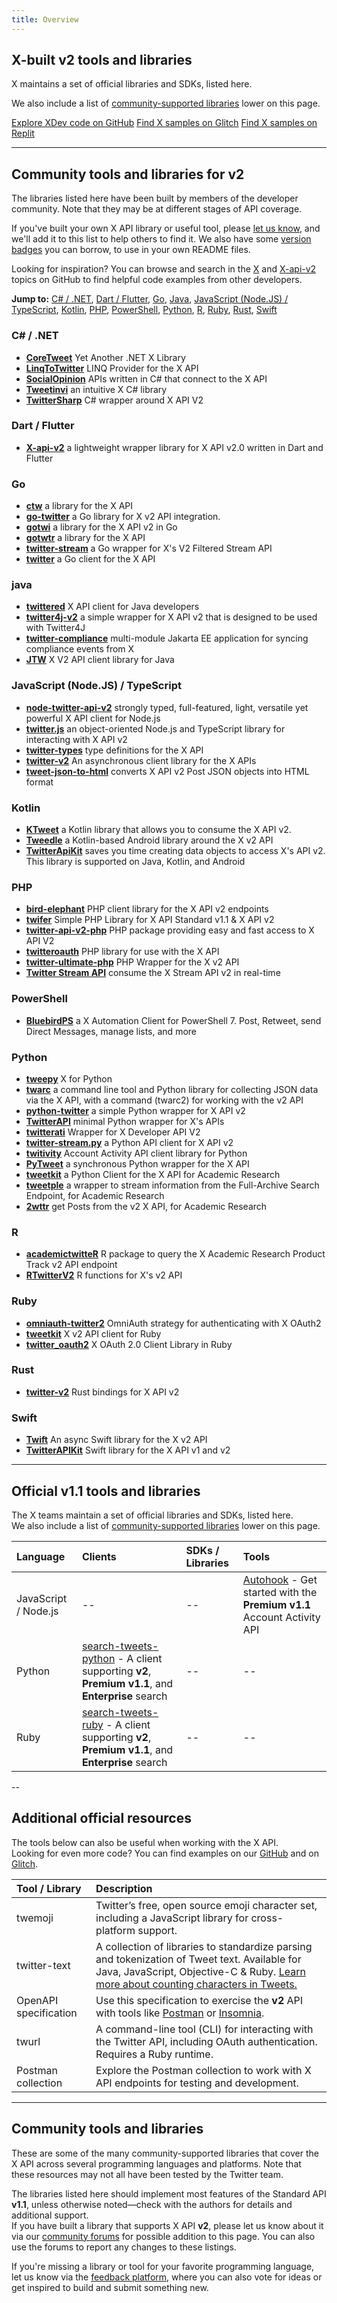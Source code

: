 ```yaml
---
title: Overview
---
```


## X-built v2 tools and libraries

X maintains a set of official libraries and SDKs, listed here.

We also include a list of [community-supported libraries](#community-libraries) lower on this page.

[Explore XDev code on GitHub](https://github.com/xdevplatform)
[Find X samples on Glitch](https://glitch.com/@twitter)
[Find X samples on Replit](https://replit.com/@twitter)

---

## Community tools and libraries for v2

The libraries listed here have been built by members of the developer community. Note that they may be at different stages of API coverage.

If you've built your own X API library or useful tool, please [let us know](https://twittercommunity.com/c/libraries-and-sdks/63), and we'll add it to this list to help others to find it. We also have some [version badges](https://twbadges.glitch.me/) you can borrow, to use in your own README files.

Looking for inspiration? You can browse and search in the [X](https://github.com/topics/twitter?o=desc&s=updated) and [X-api-v2](https://github.com/topics/twitter-api-v2?o=desc&s=updated) topics on GitHub to find helpful code examples from other developers.

**Jump to:** [C# / .NET](#csharp), [Dart / Flutter](#dart), [Go](#go), [Java](#java), [JavaScript (Node.JS) / TypeScript](#nodejs), [Kotlin](#kotlin), [PHP](#php), [PowerShell](#powershell), [Python](#python), [R](#r), [Ruby](#ruby), [Rust](#rust), [Swift](#swift)

### C# / .NET

- [**CoreTweet**](https://github.com/CoreTweet/CoreTweet) Yet Another .NET X Library
- [**LinqToTwitter**](https://github.com/JoeMayo/LinqToTwitter) LINQ Provider for the X API
- [**SocialOpinion**](https://github.com/jamiemaguiredotnet/SocialOpinion-Public) APIs written in C# that connect to the X API
- [**Tweetinvi**](https://github.com/linvi/tweetinvi) an intuitive X C# library
- [**TwitterSharp**](https://github.com/Xwilarg/TwitterSharp) C# wrapper around X API V2

### Dart / Flutter

- [**X-api-v2**](https://github.com/twitter-dart/twitter-api-v2) a lightweight wrapper library for X API v2.0 written in Dart and Flutter

### Go

- [**ctw**](https://github.com/0dayfall/ctw) a library for the X API
- [**go-twitter**](https://github.com/g8rswimmer/go-twitter) a Go library for X v2 API integration.
- [**gotwi**](https://github.com/michimani/gotwi) a library for the X API v2 in Go
- [**gotwtr**](https://github.com/sivchari/gotwtr) a library for the X API
- [**twitter-stream**](https://github.com/Fallenstedt/twitter-stream) a Go wrapper for X's V2 Filtered Stream API
- [**twitter**](https://github.com/creachadair/twitter) a Go client for the X API

### java

- [**twittered**](https://github.com/redouane59/twittered) X API client for Java developers
- [**twitter4j-v2**](https://github.com/takke/twitter4j-v2) a simple wrapper for X API v2 that is designed to be used with Twitter4J
- [**twitter-compliance**](https://github.com/UCL/twitter-compliance) multi-module Jakarta EE application for syncing compliance events from X
- [**JTW**](https://github.com/uakihir0/jtw) X V2 API client library for Java

### JavaScript (Node.JS) / TypeScript

- [**node-twitter-api-v2**](https://github.com/PLhery/node-twitter-api-v2) strongly typed, full-featured, light, versatile yet powerful X API client for Node.js
- [**twitter.js**](https://github.com/twitterjs/twitter.js) an object-oriented Node.js and TypeScript library for interacting with X API v2
- [**twitter-types**](https://github.com/twitterjs/twitter-types) type definitions for the X API
- [**twitter-v2**](https://github.com/HunterLarco/twitter-v2) An asynchronous client library for the X APIs
- [**tweet-json-to-html**](https://github.com/wdl/tweet-json-to-html) converts X API v2 Post JSON objects into HTML format

### Kotlin

- [**KTweet**](https://github.com/ChromasIV/KTweet) a Kotlin library that allows you to consume the X API v2.
- [**Tweedle**](https://github.com/tyczj/Tweedle) a Kotlin-based Android library around the X v2 API
- [**TwitterApiKit**](https://github.com/kojofosu/TwitterApiKit) saves you time creating data objects to access X's API v2. This library is supported on Java, Kotlin, and Android

### PHP

- [**bird-elephant**](https://github.com/danieldevine/bird-elephant) PHP client library for the X API v2 endpoints
- [**twifer**](https://github.com/ferrysyahrinal/twifer) Simple PHP Library for X API Standard v1.1 & X API v2
- [**twitter-api-v2-php**](https://github.com/noweh/twitter-api-v2-php) PHP package providing easy and fast access to X API V2
- [**twitteroauth**](https://github.com/abraham/twitteroauth) PHP library for use with the X API
- [**twitter-ultimate-php**](https://github.com/utxo-one/twitter-ultimate-php) PHP Wrapper for the X v2 API
- [**Twitter Stream API**](https://github.com/redwebcreation/twitter-stream-api) consume the X Stream API v2 in real-time

### PowerShell

- [**BluebirdPS**](https://github.com/thedavecarroll/BluebirdPS) a X Automation Client for PowerShell 7. Post, Retweet, send Direct Messages, manage lists, and more

### Python

- [**tweepy**](https://github.com/tweepy/tweepy) X for Python
- [**twarc**](https://twarc-project.readthedocs.io/en/latest/twarc2_en_us/) a command line tool and Python library for collecting JSON data via the X API, with a command (twarc2) for working with the v2 API
- [**python-twitter**](https://github.com/sns-sdks/python-twitter) a simple Python wrapper for X API v2
- [**TwitterAPI**](https://github.com/geduldig/TwitterAPI) minimal Python wrapper for X's APIs
- [**twitterati**](https://github.com/JeannieDaniel/twitterati) Wrapper for X Developer API V2
- [**twitter-stream.py**](https://github.com/twitivity/twitter-stream.py) a Python API client for X API v2
- [**twitivity**](https://github.com/twitivity/twitivity) Account Activity API client library for Python
- [**PyTweet**](https://github.com/TheFarGG/PyTweet) a synchronous Python wrapper for the X API
- [**tweetkit**](https://github.com/ysenarath/tweetkit) a Python Client for the X API for Academic Research
- [**tweetple**](https://github.com/dapivei/tweetple) a wrapper to stream information from the Full-Archive Search Endpoint, for Academic Research
- [**2wttr**](https://github.com/simonlindgren/2wttr) get Posts from the v2 X API, for Academic Research

### R

- [**academictwitteR**](https://github.com/cjbarrie/academictwitteR) R package to query the X Academic Research Product Track v2 API endpoint
- [**RTwitterV2**](https://github.com/MaelKubli/RTwitterV2) R functions for X's v2 API

### Ruby

- [**omniauth-twitter2**](https://github.com/unasuke/omniauth-twitter2) OmniAuth strategy for authenticating with X OAuth2
- [**tweetkit**](https://github.com/julianfssen/tweetkit) X v2 API client for Ruby
- [**twitter_oauth2**](https://github.com/nov/twitter_oauth2) X OAuth 2.0 Client Library in Ruby

### Rust

- [**twitter-v2**](https://github.com/jpopesculian/twitter-v2-rs) Rust bindings for X API v2

### Swift

- [**Twift**](https://github.com/daneden/Twift/) An async Swift library for the X v2 API
- [**TwitterAPIKit**](https://github.com/mironal/TwitterAPIKit) Swift library for the X API v1 and v2

---------------------------------------------


## Official v1.1 tools and libraries

The X teams maintain a set of official libraries and SDKs, listed here.  
We also include a list of [community-supported libraries](#community-libraries) lower on this page.

| Language          | Clients                                                                                 | SDKs / Libraries | Tools                                                                                                    |
|:-------------------|:-----------------------------------------------------------------------------------------|:------------------|:----------------------------------------------------------------------------------------------------------|
| JavaScript / Node.js | --                                                                                      | --               | [Autohook](https://www.npmjs.com/package/twitter-autohook) - Get started with the **Premium v1.1** Account Activity API |
| Python            | [search-tweets-python](https://github.com/xdevplatform/search-tweets-python) - A client supporting **v2**, **Premium v1.1**, and **Enterprise** search | --               | --                                                                                                       |
| Ruby              | [search-tweets-ruby](https://github.com/sferik/twitter) - A client supporting **v2**, **Premium v1.1**, and **Enterprise** search | --               | --                                                                                                       |

  --  

## Additional official resources

The tools below can also be useful when working with the X API.  
Looking for even more code? You can find examples on our [GitHub](https://github.com/xdevplatform) and on [Glitch](https://glitch.com/@twitter).

| Tool / Library         | Description                                                                                   |
|:------------------------|:-----------------------------------------------------------------------------------------------|
| twemoji                | Twitter’s free, open source emoji character set, including a JavaScript library for cross-platform support. |
| twitter-text           | A collection of libraries to standardize parsing and tokenization of Tweet text. Available for Java, JavaScript, Objective-C & Ruby. [Learn more about counting characters in Tweets.](#) |
| OpenAPI specification  | Use this specification to exercise the **v2** API with tools like [Postman](#) or [Insomnia](#). |
| twurl                  | A command-line tool (CLI) for interacting with the Twitter API, including OAuth authentication. Requires a Ruby runtime. |
| Postman collection     | Explore the Postman collection to work with X API endpoints for testing and development. |

---

## Community tools and libraries

These are some of the many community-supported libraries that cover the X API across several programming languages and platforms. Note that these resources may not all have been tested by the Twitter team.

The libraries listed here should implement most features of the Standard API **v1.1**, unless otherwise noted—check with the authors for details and additional support.  
If you have built a library that supports X API **v2**, please let us know about it via our [community forums](https://twittercommunity.com/c/libraries-and-sdks/63) for possible addition to this page. You can also use the forums to report any changes to these listings.

If you're missing a library or tool for your favorite programming language, let us know via the [feedback platform](https://twitterdevfeedback.uservoice.com/), where you can also vote for ideas or get inspired to build and submit something new.
